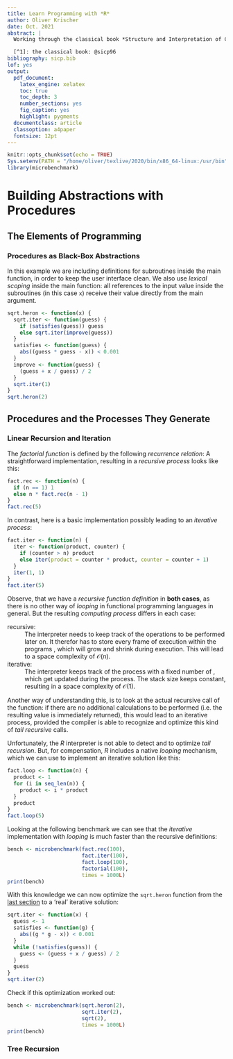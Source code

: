 ```yaml
---
title: Learn Programming with *R*
author: Oliver Krischer
date: Oct. 2021
abstract: |
  Working through the classical book *Structure and Interpretation of Computer Programs* [^1] using *R*

  [^1]: the classical book: @sicp96
bibliography: sicp.bib
lof: yes
output:
  pdf_document: 
    latex_engine: xelatex
    toc: true
    toc_depth: 3
    number_sections: yes
    fig_caption: yes
    highlight: pygments
  documentclass: article
  classoption: a4paper
  fontsize: 12pt
---
```


```r
knitr::opts_chunk$set(echo = TRUE)
Sys.setenv(PATH = "/home/oliver/texlive/2020/bin/x86_64-linux:/usr/bin")
library(microbenchmark)
```

# Building Abstractions with Procedures
## The Elements of Programming
### Procedures as Black-Box Abstractions {#sec:blackbox}
In this example we are including definitions for subroutines inside the main function, in order to keep the user interface clean.
We also use *lexical scoping* inside the main function: all references to the input value inside the subroutines (in this case `x`) receive their value directly from the main argument.
```r
sqrt.heron <- function(x) {
  sqrt.iter <- function(guess) {
    if (satisfies(guess)) guess
    else sqrt.iter(improve(guess))
  }
  satisfies <- function(guess) {
    abs((guess * guess - x)) < 0.001
  }
  improve <- function(guess) {
    (guess + x / guess) / 2
  }
  sqrt.iter(1)
}
sqrt.heron(2)
```

## Procedures and the Processes They Generate
### Linear Recursion and Iteration {#sec:linrec}
The *factorial function* is defined by the following *recurrence relation*:
\begin{subequations} \label{eq:factorial}
  \begin{align}
    1! &= 1 \label{eq:fact1}
    \\
    n! &= n \cdot (n-1)! \label{eq:factn}
  \end{align}
\end{subequations}
A straightforward implementation, resulting in a *recursive process* looks like this:
```r
fact.rec <- function(n) {
  if (n == 1) 1
  else n * fact.rec(n - 1)
}
fact.rec(5)
```
In contrast, here is a basic implementation possibly leading to an *iterative process*:
```r
fact.iter <- function(n) {
  iter <- function(product, counter) {
    if (counter > n) product
    else iter(product = counter * product, counter = counter + 1)
  }
  iter(1, 1)
}
fact.iter(5)
```
Observe, that we have a *recursive function definition* in **both cases**, as there is no other way of *looping* in functional programming languages in general.
But the resulting *computing process* differs in each case:

recursive:
  ~ The interpreter needs to keep track of the operations to be performed later on. It therefor has to store every frame of execution within the programs \emph{call stack}, which will grow and shrink during execution. This will lead to a space complexity of $\mathcal{O}(n)$.

iterative: 
  ~ The interpreter keeps track of the process with a fixed number of \emph{state variables}, which get updated during the process. The stack size keeps constant, resulting in a space complexity of $\mathcal{O}(1)$.

Another way of understanding this, is to look at the actual recursive call of the function:
if there are no additional calculations to be performed (i.e. the resulting value is immediately returned), this would lead to an iterative process, provided the compiler is able to recognize and optimize this kind of *tail recursive* calls.

Unfortunately, the *R* interpreter is not able to detect and to optimize *tail recursion*.
But, for compensation, *R* includes a native *looping* mechanism, which we can use to implement an iterative solution like this:
```r
fact.loop <- function(n) {
  product <- 1
  for (i in seq_len(n)) {
    product <- i * product
  }
  product
}
fact.loop(5)
```
Looking at the following benchmark we can see that the *iterative* implementation with *looping* is much faster than the recursive definitions:
```r
bench <- microbenchmark(fact.rec(100),
                        fact.iter(100),
                        fact.loop(100),
                        factorial(100),
                        times = 1000L)
print(bench)
```

With this knowledge we can now optimize the `sqrt.heron` function from the [last section](#sec:blackbox) to a 'real' iterative solution:
```r
sqrt.iter <- function(x) {
  guess <- 1
  satisfies <- function(g) {
    abs((g * g - x)) < 0.001
  }
  while (!satisfies(guess)) {
    guess <- (guess + x / guess) / 2
  }
  guess
}
sqrt.iter(2)
```
Check if this optimization worked out:
```r
bench <- microbenchmark(sqrt.heron(2),
                        sqrt.iter(2),
                        sqrt(2),
                        times = 1000L)
print(bench)
```

### Tree Recursion {#sec:treerec}

